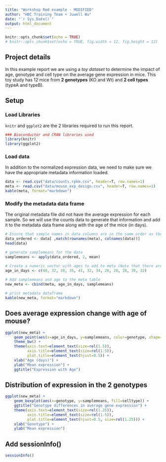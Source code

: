 ```yaml
---
title: "Workshop Rmd example - MODIFIED"
author: "HBC Training Team + Juwell Wu"
date: "`r Sys.Date()`"
output: html_document
---
```


```r
knitr::opts_chunk$set(echo = TRUE)
# knitr::opts_chunk$set(echo = TRUE, fig.width = 12, fig.height = 12)
```

## Project details
In this example report we are using a *toy dataset* to determine the impact of age, genotype and cell type on the average gene expression in mice. This toy study has 12 mice from **2 genotypes** (KO and Wt) and **2 cell types** (typeA and typeB). 

## Setup

### Load Libraries

`knitr` and `ggplot2` are the 2 libraries required to run this report.

```r

### Bioconductor and CRAN libraries used
library(knitr)
library(ggplot2)
```

### Load data

In addition to the normalized expression data, we need to make sure we have the appropriate metadata information loaded.

```r
data <- read.csv("data/counts.rpkm.csv", header=T, row.names=1) 
meta <- read.csv("data/mouse_exp_design.csv", header=T, row.names=1)
kable(meta, format="markdown")
```

### Modify the metadata data frame

The original metadata file did not have the average expression for each sample. So we will use the counts data to generate that information and add it to the metadata data frame along with the age of the mice (in days).

```r
# Ensure that sample names in data columns are in the same order as the sameple names in the meta rows 
data_ordered <- data[ ,match(rownames(meta), colnames(data))]
head(data)
```

```r
# generate samplemeans for the data 
samplemeans <- apply(data_ordered, 2, mean)

# Create a numeric vector with ages to add to meta (Note that there are 12 elements here)
age_in_days <- c(40, 32, 38, 35, 41, 32, 34, 26, 28, 28, 30, 32)    
  
# Add samplemeans and age to the meta table
new_meta <- cbind(meta, age_in_days, samplemeans)

# print metadata dataframe
kable(new_meta, format="markdown")
```

## Does average expression change with age of mouse?

```r
ggplot(new_meta) +
    geom_point(aes(x=age_in_days, y=samplemeans, color=genotype, shape=celltype), size=rel(3.0)) +
    theme_bw() +
    theme(axis.text=element_text(size=rel(1.5)),
          axis.title=element_text(size=rel(1.5)),
          plot.title=element_text(hjust=0.5)) +
    xlab("Age (days)") +
    ylab("Mean expression") +
    ggtitle("Expression with Age")
```

## Distribution of expression in the 2 genotypes

```r
ggplot(new_meta) +
    geom_boxplot(aes(x=genotype, y=samplemeans, fill=celltype)) +
    ggtitle("Genotype differences in average gene expression") +
    theme(axis.text=element_text(size=rel(1.25)),
          axis.title=element_text(size=rel(1.5)),
          plot.title=element_text(hjust=0.5, size=rel(1.25))) +
    xlab("Genotype") +
    ylab("Mean expression")
```


## Add sessionInfo()
```r
sessionInfo()
```

